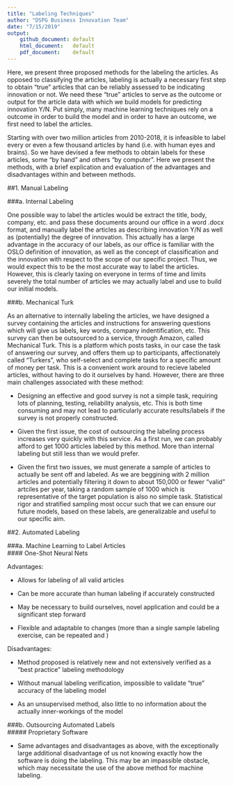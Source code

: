 ```yaml
---
title: "Labeling Techniques"
author: "DSPG Business Innovation Team"
date: "7/15/2019"
output:
    github_document: default
    html_document:   default
    pdf_document:    default
---
```


Here, we present three proposed methods for the labeling the articles. As opposed to classifying the articles, labeling is actually a necessary first step to obtain "true" articles that can be reliably assessed to be indicating innovation or not. We need these "true" articles to serve as the outcome or output for the article data with which we build models for predicting innovation Y/N. Put simply, many machine learning techniques rely on a outcome in order to build the model and in order to have an outcome, we first need to label the articles.  

Starting with over two million articles from 2010-2018, it is infeasible to label every or even a few thousand articles by hand (i.e. with human eyes and brains). So we have devised a few methods to obtain labels for these articles, some "by hand" and others "by computer". Here we present the methods, with a brief explication and evaluation of the advantages and disadvantages within and between methods.  

##1. Manual Labeling  

###a. Internal Labeling

One possible way to label the articles would be extract the title, body, company, etc. and pass these documents around our office in a word .docx format, and manually label the articles as describing innovation Y/N as well as (potentially) the degree of innovation. This actually has a large advantage in the accuracy of our labels, as our office is familiar with the OSLO definition of innovation, as well as the concept of classification and the innovation with respect to the scope of our specific project. Thus, we would expect this to be the most accurate way to label the articles. However, this is clearly taxing on everyone in terms of time and limits severely the total number of articles we may actually label and use to build our initial models.  

###b. Mechanical Turk  

As an alternative to internally labeling the articles, we have designed a survey containing the articles and instructions for answering questions which will give us labels, key words, company indentification, etc. This survey can then be outsourced to a service, through Amazon, called Mechanical Turk. This is a platform which posts tasks, in our case the task of answering our survey, and offers them up to participants, affectionately called "Turkers", who self-select and complete tasks for a specific amount of money per task. This is a convenient work around to recieve labeled articles, without having to do it ourselves by hand. However, there are three main challenges associated with these method:  

* Designing an effective and good survey is not a simple task, requiring lots of planning, testing, reliability analysis, etc. This is both time consuming and may not lead to particularly accurate results/labels if the survey is not properly constructed.  

* Given the first issue, the cost of outsourcing the labeling process increases very quickly with this service. As a first run, we can probably afford to get 1000 articles labeled by this method. More than internal labeling but still less than we would prefer.  

* Given the first two issues, we must generate a sample of articles to actually be sent off and labeled. As we are beggining with 2 million articles and potentially filtering it down to about 150,000 or fewer "valid" artciles per year, taking a random sample of 1000 which is representative of the target population is also no simple task. Statistical rigor and stratified sampling most occur such that we can ensure our future models, based on these labels, are generalizable and useful to our specific aim.  

##2. Automated Labeling  

###a. Machine Learning to Label Articles  
#### One-Shot Neural Nets  


Advantages: 

* Allows for labeling of all valid articles  

* Can be more accurate than human labeling if accurately constructed  

* May be necessary to build ourselves, novel application and could be a significant step forward

* Flexible and adaptable to changes (more than a single sample labeling exercise, can be repeated and )


Disadvantages:  

* Method proposed is relatively new and not extensively verified as a "best practice" labeling methodology 

* Without manual labeling verification, impossible to validate "true" accuracy of the labeling model  

* As an unsupervised method, also little to no information about the actually inner-workings of the model  

###b. Outsourcing Automated Labels  
##### Proprietary Software 

* Same advantages and disadvantages as above, with the exceptionally large additional disadvantage of us not knowing exactly how the software is doing the labeling. This may be an impassible obstacle, which may necessitate the use of the above method for machine labeling.  





